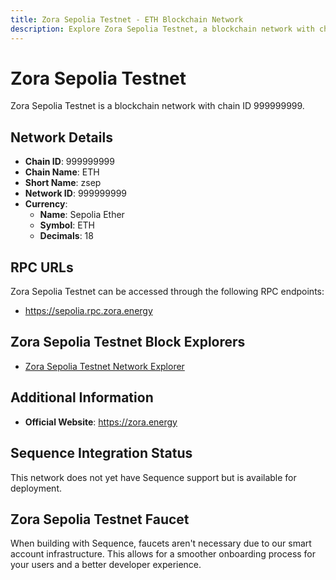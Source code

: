 ```yaml
--- 
title: Zora Sepolia Testnet - ETH Blockchain Network
description: Explore Zora Sepolia Testnet, a blockchain network with chain ID 999999999. Learn about its native currency, Sepolia Ether, and how to interact with the network.
---
```


# Zora Sepolia Testnet

Zora Sepolia Testnet is a blockchain network with chain ID 999999999.

## Network Details

- **Chain ID**: 999999999
- **Chain Name**: ETH
- **Short Name**: zsep
- **Network ID**: 999999999
- **Currency**: 
  - **Name**: Sepolia Ether
  - **Symbol**: ETH
  - **Decimals**: 18

## RPC URLs

Zora Sepolia Testnet can be accessed through the following RPC endpoints:

- https://sepolia.rpc.zora.energy

## Zora Sepolia Testnet Block Explorers

- [Zora Sepolia Testnet Network Explorer](https://sepolia.explorer.zora.energy)

## Additional Information

- **Official Website**: https://zora.energy

## Sequence Integration Status

This network does not yet have Sequence support but is available for deployment.

## Zora Sepolia Testnet Faucet

When building with Sequence, faucets aren't necessary due to our smart account infrastructure. This allows for a smoother onboarding process for your users and a better developer experience.
